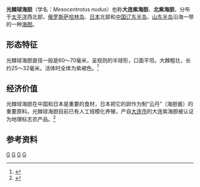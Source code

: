 {{Distinguish|紫海胆}}
{{Speciesbox
| taxon = Mesocentrotus nudus
| binomial_authority = ([[亚历山大·阿加西|A. Agassiz]]，1864)
| image = Strongylocentrotus nudus.jpg
| image_caption = 光棘球海胆
| synonyms = * ''Strongylocentrotus nudus'' <small>A. Agassiz</small>
}}
'''光棘球海胆'''（学名：''Mesocentrotus nudus''）也称'''大连紫海胆'''、'''北紫海胆'''，分布于[[太平洋|太平洋]]西北部，[[俄罗斯|俄罗斯]][[萨哈林岛|萨哈林岛]]、[[日本|日本]]北部和[[中国|中国]][[辽东半岛|辽东半岛]]、[[山东半岛|山东半岛]]沿海一带的一种[[海胆|海胆]]。

==形态特征==
光棘球海胆直径一般是60～70毫米，呈规则的半球形，口面平坦。大棘粗壮，长约25～32毫米。活体时全体为紫褐色。<ref>{{cite web |title=大连紫海胆 |url=http://www.zoology.csdb.cn/taxon/%7B358F84B0-EA49-404A-8100-47CE4AA6A8AB%7D |website=中国动物主题数据库 |accessdate=2021-02-05 |archive-date=2021-02-13 |archive-url=https://web.archive.org/web/20210213031013/http://www.zoology.csdb.cn/taxon/%7B358F84B0-EA49-404A-8100-47CE4AA6A8AB%7D |dead-url=no }}</ref>

==经济价值==
光棘球海胆在中国和日本是重要的食材，日本把它的卵作为制“云丹”（海胆酱）的重要原料。光棘球海胆目前已有人工规模化养殖，产自[[大连市|大连市]]的大连紫海胆被认证为地理标志农产品。<ref>{{cite web |title=大连59个产品获农产品地理标志认证 |url=https://new.qq.com/rain/a/20201203a0373m00 |website=腾讯 |accessdate=2021-02-05}}</ref>

==参考资料==
{{reflist}}
{{Taxonbar}}
[[Category:1863年描述的动物|G]]
[[Category:食用贝类|G]]
[[Category:海膽總目|G]]
[[Category:球海胆科|G]]